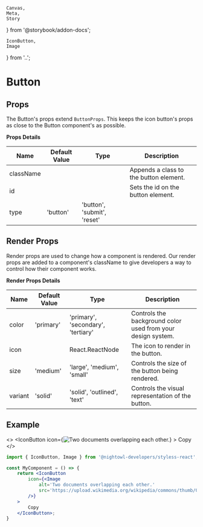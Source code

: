     Canvas,
    Meta,
    Story
} from '@storybook/addon-docs';

    IconButton,
    Image
} from '..';

<Meta
    component={IconButton}
    title='Components/IconButton'
/>

# Button

## Props

The Button's props extend `ButtonProps`. This keeps the icon button's 
props as close to the Button component's as possible.

**Props Details**

| Name       | Default Value | Type                                 | Description                                                  |
|------------|---------------|--------------------------------------|--------------------------------------------------------------|
| className  |               |                                      | Appends a class to the button element.                       |
| id         |               |                                      | Sets the id on the button element.                           |
| type       | 'button'      | 'button', 'submit', 'reset'          |                                                              |

## Render Props

Render props are used to change how a component is rendered. Our render props are added to 
a component's className to give developers a way to control how their component works.

**Render Props Details**

| Name       | Default Value | Type                                 | Description                                                  |
|------------|---------------|--------------------------------------|--------------------------------------------------------------|
| color      | 'primary'     | 'primary', 'secondary', 'tertiary'   | Controls the background color used from your design system.  |
| icon       |               | React.ReactNode                      | The icon to render in the button.                            |
| size       | 'medium'      | 'large', 'medium', 'small'           | Controls the size of the button being rendered.              |
| variant    | 'solid'       | 'solid', 'outlined', 'text'          | Controls the visual representation of the button.            |

## Example

<>
    <IconButton
        icon={<Image
            alt='Two documents overlapping each other.'
            src='https://upload.wikimedia.org/wikipedia/commons/thumb/0/04/Copy_font_awesome.svg/512px-Copy_font_awesome.svg.png'
        />}
    >
        Copy
    </IconButton>
</>

```jsx
import { IconButton, Image } from '@nightowl-developers/styless-react';

const MyComponent = () => {
    return <IconButton
        icon={<Image
            alt='Two documents overlapping each other.'
            src='https://upload.wikimedia.org/wikipedia/commons/thumb/0/04/Copy_font_awesome.svg/512px-Copy_font_awesome.svg.png'
        />}
    >
        Copy
    </IconButton>;
}
```
